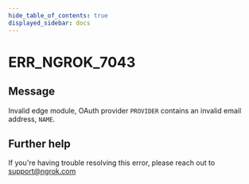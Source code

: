 ```yaml
---
hide_table_of_contents: true
displayed_sidebar: docs
---
```



# ERR_NGROK_7043

## Message

Invalid edge module, OAuth provider `PROVIDER` contains an invalid email address, `NAME`.

<ErrorDetails error="err_ngrok_7043" />

## Further help

If you're having trouble resolving this error, please reach out to [support@ngrok.com](mailto:support@ngrok.com?subject=Help%20with%20ERR_NGROK_7043)
